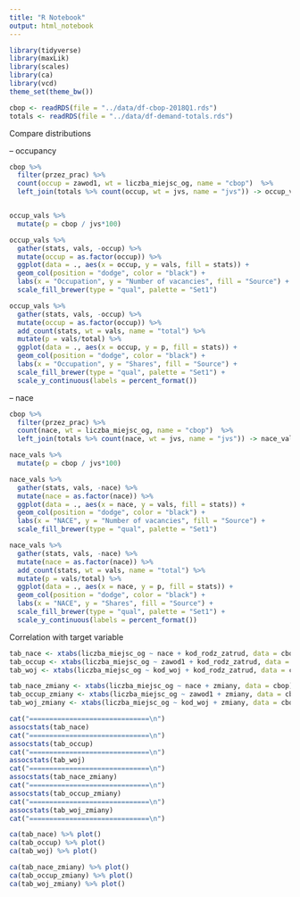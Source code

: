 ```yaml
---
title: "R Notebook"
output: html_notebook
---
```


```r
library(tidyverse)
library(maxLik)
library(scales)
library(ca)
library(vcd)
theme_set(theme_bw())
```

```r
cbop <- readRDS(file = "../data/df-cbop-2018Q1.rds")
totals <- readRDS(file = "../data/df-demand-totals.rds")
```

Compare distributions

-- occupancy

```r
cbop %>%
  filter(przez_prac) %>%
  count(occup = zawod1, wt = liczba_miejsc_og, name = "cbop")  %>%
  left_join(totals %>% count(occup, wt = jvs, name = "jvs")) -> occup_vals


occup_vals %>%
  mutate(p = cbop / jvs*100)

occup_vals %>%
  gather(stats, vals, -occup) %>%
  mutate(occup = as.factor(occup)) %>%
  ggplot(data = ., aes(x = occup, y = vals, fill = stats)) +
  geom_col(position = "dodge", color = "black") + 
  labs(x = "Occupation", y = "Number of vacancies", fill = "Source") +
  scale_fill_brewer(type = "qual", palette = "Set1")

occup_vals %>%
  gather(stats, vals, -occup) %>%
  mutate(occup = as.factor(occup)) %>%
  add_count(stats, wt = vals, name = "total") %>%
  mutate(p = vals/total) %>%
  ggplot(data = ., aes(x = occup, y = p, fill = stats)) +
  geom_col(position = "dodge", color = "black") + 
  labs(x = "Occupation", y = "Shares", fill = "Source") +
  scale_fill_brewer(type = "qual", palette = "Set1") +
  scale_y_continuous(labels = percent_format())

```

-- nace

```r
cbop %>%
  filter(przez_prac) %>%
  count(nace, wt = liczba_miejsc_og, name = "cbop")  %>%
  left_join(totals %>% count(nace, wt = jvs, name = "jvs")) -> nace_vals

nace_vals %>%
  mutate(p = cbop / jvs*100)

nace_vals %>%
  gather(stats, vals, -nace) %>%
  mutate(nace = as.factor(nace)) %>%
  ggplot(data = ., aes(x = nace, y = vals, fill = stats)) +
  geom_col(position = "dodge", color = "black") + 
  labs(x = "NACE", y = "Number of vacancies", fill = "Source") +
  scale_fill_brewer(type = "qual", palette = "Set1")

nace_vals %>%
  gather(stats, vals, -nace) %>%
  mutate(nace = as.factor(nace)) %>%
  add_count(stats, wt = vals, name = "total") %>%
  mutate(p = vals/total) %>%
  ggplot(data = ., aes(x = nace, y = p, fill = stats)) +
  geom_col(position = "dodge", color = "black") + 
  labs(x = "NACE", y = "Shares", fill = "Source") +
  scale_fill_brewer(type = "qual", palette = "Set1") +
  scale_y_continuous(labels = percent_format())
```

Correlation with target variable

```r
tab_nace <- xtabs(liczba_miejsc_og ~ nace + kod_rodz_zatrud, data = cbop)
tab_occup <- xtabs(liczba_miejsc_og ~ zawod1 + kod_rodz_zatrud, data = cbop)
tab_woj <- xtabs(liczba_miejsc_og ~ kod_woj + kod_rodz_zatrud, data = cbop)

tab_nace_zmiany <- xtabs(liczba_miejsc_og ~ nace + zmiany, data = cbop)
tab_occup_zmiany <- xtabs(liczba_miejsc_og ~ zawod1 + zmiany, data = cbop)
tab_woj_zmiany <- xtabs(liczba_miejsc_og ~ kod_woj + zmiany, data = cbop)


```

```r
cat("==============================\n")
assocstats(tab_nace)
cat("==============================\n")
assocstats(tab_occup)
cat("==============================\n")
assocstats(tab_woj)
cat("==============================\n")
assocstats(tab_nace_zmiany)
cat("==============================\n")
assocstats(tab_occup_zmiany)
cat("==============================\n")
assocstats(tab_woj_zmiany)
cat("==============================\n")
```

```r
ca(tab_nace) %>% plot()
ca(tab_occup) %>% plot()
ca(tab_woj) %>% plot()

ca(tab_nace_zmiany) %>% plot()
ca(tab_occup_zmiany) %>% plot()
ca(tab_woj_zmiany) %>% plot()

```


